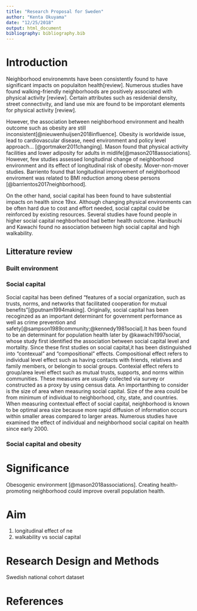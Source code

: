 ---
title: "Research Proposal for Sweden"
author: "Kenta Okuyama"
date: "12/25/2018"
output: html_document
bibliography: bibliography.bib
---

# Introduction
Neighborhood environemnts have been consistently found to have significant impacts on populaiton health[review].
Numerous studies have found walking-friendly neighborhoods are positively associated with physical activity [review].
Certain attributes such as residenial density, street connectivity, and land use mix are found to be imporotant elements for physical activity [review].

However, the association between neighborhood environment and health outcome such as obesity are still inconsistent[@nieuwenhuijsen2018influence]. Obesity is worldwide issue, lead to cardiovascular disease, need environment and policy level approach... [@gortmaker2011changing]. Mason found that physical activity facilities and lower adiposity for adults in midlife[@mason2018associations].
However, few studies assessed longitudinal change of neighborhood environment and its effect of longitudinal risk of obesity. Mover-non-mover studies. Barriento found that longitudinal improvement of neighborhood enviroment was related to BMI reduction among obese persons [@barrientos2017neighborhood].  

On the other hand, social capital has been found to have substential impacts on health since 19xx. Although changing physical environments can be often hard due to cost and effort needed, social capital could be reinforced by existing resources. Several studies have found people in higher social capital neghborhood had better health outcome. Hanibuchi and Kawachi found no association between high social capital and high walkability. 

## Litterature review
### Built environment


### Social capital
Social capital has been defined "features of a social organization, such as trusts, norms, and networks that facilitated cooperation for mutual benefits"[@putnam1994making]. Originally, social capital has been recoginzed as an important determinant for government performance as well as crime prevention and safety[@sampson1989community;@kennedy1981social].It has been found to be an determinant for population health later by @kawachi1997social, whose study first identified the association between social capital level and mortality. Since these first studies on social capital,it has been distinguished into "contexual" and "compositional" effects. Compositional effect refers to individual level effect such as having contacts with friends, relatives and family members, or belongin to social groups. Contexial effect refers to group/area level effect such as mutual trusts, supports, and norms within communities. These measures are usually collected via survey or constructed as a proxy by using census data. An importanthing to consider is the size of area when measuring social capital. Size of the area could be from minimum of individual to neighborhood, city, state, and countries. When measuring contextual effect of social capital, neighborhood is known to be optimal area size because more rapid diffusion of information occurs within smaller areas compared to larger areas. Numerous studies have examined the effect of individual and neighborhood social capital on health since early 2000. 

### Social capital and obesity




# Significance
Obesogenic environment [@mason2018associations].
Creating health-promoting neighborhood could improve overall population health.


# Aim
1. longitudinal effect of ne
2. walkability vs social capital

# Research Design and Methods
Swedish national cohort dataset

# References


